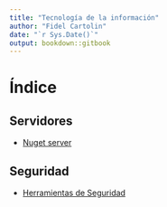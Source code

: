 ```yaml
---
title: "Tecnología de la información"
author: "Fidel Cartolin"
date: "`r Sys.Date()`"
output: bookdown::gitbook
---
```


# Índice

## Servidores

- [Nuget server](servidores/nuger_server.html)

## Seguridad

- [Herramientas de Seguridad](seguridad/herramientas.html)